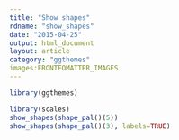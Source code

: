 ```yaml
---
title: "Show shapes"
rdname: "show_shapes"
date: "2015-04-25"
output: html_document
layout: article
category: "ggthemes"
images:FRONTFOMATTER_IMAGES
---
```


```r
library(ggthemes)
```

```r
library(scales)
show_shapes(shape_pal()(5))
show_shapes(shape_pal()(3), labels=TRUE)



```